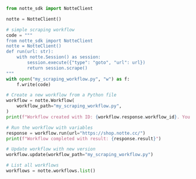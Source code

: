 ```python
from notte_sdk import NotteClient

notte = NotteClient()

# simple scraping workflow
code = """
from notte_sdk import NotteClient
notte = NotteClient()
def run(url: str):
    with notte.Session() as session:
        session.execute({"type": "goto", "url": url})
        return session.scrape()
"""
with open("my_scraping_workflow.py", "w") as f:
    f.write(code)

# Create a new workflow from a Python file
workflow = notte.Workflow(
    workflow_path="my_scraping_workflow.py",
)
print(f"Workflow created with ID: {workflow.response.workflow_id}. You can reference it using `notte.Workflow(<workflow_id>)`")

# Run the workflow with variables
response = workflow.run(url="https://shop.notte.cc/")
print(f"Workflow completed with result: {response.result}")

# Update workflow with new version
workflow.update(workflow_path="my_scraping_workflow.py")

# List all workflows
workflows = notte.workflows.list()
```
